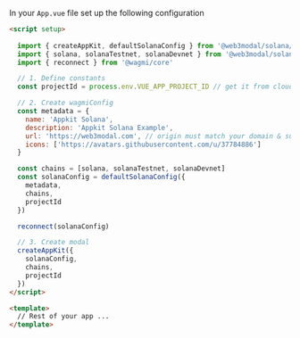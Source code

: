 

In your `App.vue` file set up the following configuration

```html
<script setup>
  
  import { createAppKit, defaultSolanaConfig } from '@web3modal/solana/vue'
  import { solana, solanaTestnet, solanaDevnet } from '@web3modal/solana/chains'
  import { reconnect } from '@wagmi/core'

  // 1. Define constants
  const projectId = process.env.VUE_APP_PROJECT_ID // get it from cloud.walletconnect.com

  // 2. Create wagmiConfig
  const metadata = {
    name: 'Appkit Solana',
    description: 'Appkit Solana Example',
    url: 'https://web3modal.com', // origin must match your domain & subdomain
    icons: ['https://avatars.githubusercontent.com/u/37784886']
  }

  const chains = [solana, solanaTestnet, solanaDevnet]
  const solanaConfig = defaultSolanaConfig({
    metadata,
    chains,
    projectId
  })

  reconnect(solanaConfig)

  // 3. Create modal
  createAppKit({
    solanaConfig,
    chains,
    projectId
  })
</script>

<template>
  // Rest of your app ...
</template>

```
